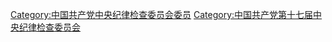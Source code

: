 [[Category:中国共产党中央纪律检查委员会委员|Category:中国共产党中央纪律检查委员会委员]]
[[Category:中国共产党第十七届中央纪律检查委员会|Category:中国共产党第十七届中央纪律检查委员会]]